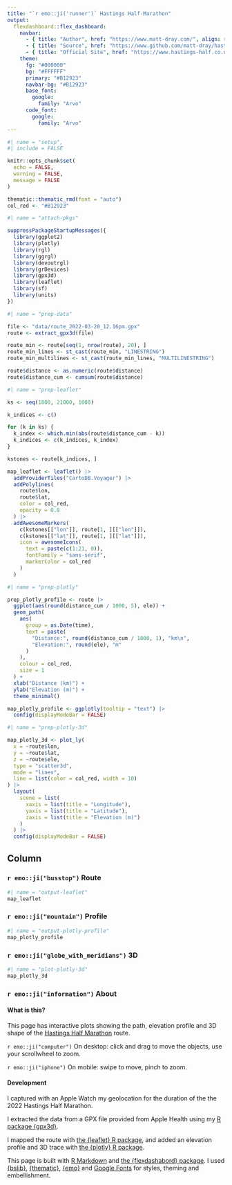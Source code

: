```yaml
---
title: "`r emo::ji('runner')` Hastings Half-Marathon"
output: 
  flexdashboard::flex_dashboard:
    navbar:
      - { title: "Author", href: "https://www.matt-dray.com/", align: right }
      - { title: "Source", href: "https://www.github.com/matt-dray/hastings-half/", align: right }
      - { title: "Official Site", href: "https://www.hastings-half.co.uk/", align: right }
    theme:
      fg: "#000000"
      bg: "#FFFFFF"
      primary: "#B12923"
      navbar-bg: "#B12923"
      base_font:
        google:
          family: "Arvo"
      code_font:
        google:
          family: "Arvo"
---
```


```r
#| name = "setup",
#| include = FALSE

knitr::opts_chunk$set(
  echo = FALSE,
  warning = FALSE,
  message = FALSE
)

thematic::thematic_rmd(font = "auto")
col_red <- "#B12923"
```

```r
#| name = "attach-pkgs"

suppressPackageStartupMessages({
  library(ggplot2)
  library(plotly)
  library(rgl)
  library(ggrgl)
  library(devoutrgl)
  library(grDevices)
  library(gpx3d)
  library(leaflet)
  library(sf)
  library(units)
})
```

```r
#| name = "prep-data"

file <- "data/route_2022-03-20_12.16pm.gpx"
route <- extract_gpx3d(file)

route_min <- route[seq(1, nrow(route), 20), ]
route_min_lines <- st_cast(route_min, "LINESTRING")
route_min_multilines <- st_cast(route_min_lines, "MULTILINESTRING")

route$distance <- as.numeric(route$distance)
route$distance_cum <- cumsum(route$distance)
```

```r
#| name = "prep-leaflet"

ks <- seq(1000, 21000, 1000)

k_indices <- c()

for (k in ks) {
  k_index <- which.min(abs(route$distance_cum - k))
  k_indices <- c(k_indices, k_index)
}

kstones <- route[k_indices, ]

map_leaflet <- leaflet() |> 
  addProviderTiles("CartoDB.Voyager") |> 
  addPolylines(
    route$lon,
    route$lat,
    color = col_red,
    opacity = 0.8
  ) |> 
  addAwesomeMarkers(
    c(kstones[["lon"]], route[1, ][["lon"]]),
    c(kstones[["lat"]], route[1, ][["lat"]]),
    icon = awesomeIcons(
      text = paste(c(1:21, 0)),
      fontFamily = "sans-serif",
      markerColor = col_red
    )
  )
```

```r
#| name = "prep-plotly"

prep_plotly_profile <- route |> 
  ggplot(aes(round(distance_cum / 1000, 5), ele)) +
  geom_path(
    aes(
      group = as.Date(time),
      text = paste(
        "Distance:", round(distance_cum / 1000, 1), "km\n",
        "Elevation:", round(ele), "m"
      )
    ),
    colour = col_red,
    size = 1
  ) +
  xlab("Distance (km)") +
  ylab("Elevation (m)") +
  theme_minimal()

map_plotly_profile <- ggplotly(tooltip = "text") |> 
  config(displayModeBar = FALSE)
```

```r
#| name = "prep-plotly-3d"

map_plotly_3d <- plot_ly(
  x = ~route$lon,
  y = ~route$lat,
  z = ~route$ele,
  type = "scatter3d",
  mode = "lines",
  line = list(color = col_red, width = 10)
) |> 
  layout(
    scene = list(
      xaxis = list(title = "Longitude"),
      yaxis = list(title = "Latitude"),
      zaxis = list(title = "Elevation (m)")
    )
  ) |> 
  config(displayModeBar = FALSE)
```

Column {.tabset}
-------------------------------------

### `r emo::ji("busstop")` Route

```r
#| name = "output-leaflet"
map_leaflet
```

### `r emo::ji("mountain")` Profile

```r
#| name = "output-plotly-profile"
map_plotly_profile
```

### `r emo::ji("globe_with_meridians")` 3D

```r
#| name = "plot-plotly-3d"
map_plotly_3d
```

### `r emo::ji("information")` About

#### What is this?

This page has interactive plots showing the path, elevation profile and 3D shape of the [Hastings Half Marathon](https://www.hastings-half.co.uk/) route.

`r emo::ji("computer")` On desktop: click and drag to move the objects, use your scrollwheel to zoom.

`r emo::ji("iphone")` On mobile: swipe to move, pinch to zoom.

#### Development

I captured with an Apple Watch my geolocation for the duration of the the 2022 Hastings Half Marathon.

I extracted the data from a GPX file provided from Apple Health using my [R package {gpx3d}](https://www.rostrum.blog/2021/12/30/gpx3d/).

I mapped the route with [the {leaflet} R package](https://rstudio.github.io/leaflet/), and added an elevation profile and 3D trace with [the {plotly} R package](https://plotly.com/r/).

This page is built with [R Markdown](https://rmarkdown.rstudio.com/) and [the {flexdashabord} package](https://pkgs.rstudio.com/flexdashboard/). I used [{bslib}](https://rstudio.github.io/bslib/), [{thematic}](https://rstudio.github.io/thematic/), [{emo}](https://github.com/hadley/emo) and [Google Fonts](https://fonts.google.com/) for styles, theming and embellishment.

<!-- ```{r} -->
<!-- #| name = "prep-ggrgl" -->

<!-- map_ggrgl <- route |>  -->
<!--   ggplot() + -->
<!--   geom_path_3d( -->
<!--     aes(lon, lat, z = ele), -->
<!--     extrude = TRUE, -->
<!--     extrude_edge_colour = "#000000", -->
<!--     extrude_face_fill = col_red, -->
<!--     extrude_edge_alpha = 0.2 -->
<!--   ) +  -->
<!--   theme_void() -->
<!-- ``` -->

<!-- ### `r emo::ji("globe_with_meridians")` Route 3D -->

<!-- ```{r} -->
<!-- #| name = "output-ggrgl", -->
<!-- #| fig.showtext = TRUE, -->
<!-- #| error = FALSE -->

<!-- rgldev(fov = 30, view_angle = -30) -->
<!-- map_ggrgl -->
<!-- invisible(dev.off()) -->
<!-- if (!interactive()) rglwidget() -->
<!-- ``` -->
